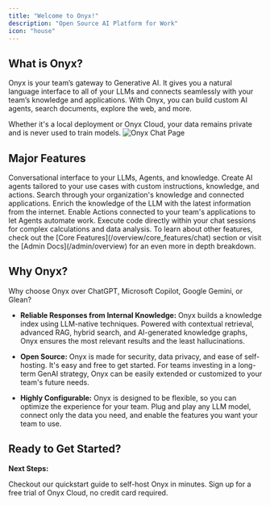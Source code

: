 ```yaml
---
title: "Welcome to Onyx!"
description: "Open Source AI Platform for Work"
icon: "house"
---
```


## What is Onyx?

Onyx is your team’s gateway to Generative AI.
It gives you a natural language interface to all of your LLMs and connects seamlessly with your team’s knowledge and applications.
With Onyx, you can build custom AI agents, search documents, explore the web, and more.

<Tip>
  Whether it's a local deployment or Onyx Cloud, your data remains private and is never used to train models.
</Tip>

<Frame caption="Onyx Chat Interface">

  <img class="rounded-2xl" src="/assets/overview/getting_started/welcome_what_is_onyx.png" alt="Onyx Chat Page" />
</Frame>

## Major Features

<Columns cols={2}>
  <Card title="Chat" icon="comment" href="/overview/core_features/chat">
    Conversational interface to your LLMs, Agents, and knowledge.
  </Card>

  <Card title="Agents" icon="robot" href="/overview/core_features/agents">
    Create AI agents tailored to your use cases with custom instructions, knowledge, and actions.
  </Card>

  <Card title="Internal Search" icon="magnifying-glass" href="/overview/core_features/internal_search">
    Search through your organization's knowledge and connected applications.
  </Card>

  <Card title="Web Search" icon="globe" href="/overview/core_features/web_search">
    Enrich the knowledge of the LLM with the latest information from the internet.
  </Card>

  <Card title="Actions" icon="play" href="/overview/core_features/actions">
    Enable Actions connected to your team's applications to let Agents automate work.
  </Card>

  <Card title="Code Interpreter" icon="code" href="/overview/core_features/code_interpreter">
    Execute code directly within your chat sessions for complex calculations and data analysis.
  </Card>
</Columns>

<Info>
  To learn about other features, check out the [Core Features](/overview/core_features/chat)
  section or visit the [Admin Docs](/admin/overview) for an even more in depth breakdown.
</Info>

## Why Onyx?

Why choose Onyx over ChatGPT, Microsoft Copilot, Google Gemini, or Glean?

- **Reliable Responses from Internal Knowledge:**
  Onyx builds a knowledge index using LLM-native techniques. Powered with contextual retrieval, advanced RAG,
  hybrid search, and AI-generated knowledge graphs, Onyx ensures the most relevant results and the least hallucinations.

- **Open Source:**
  Onyx is made for security, data privacy, and ease of self-hosting. It's easy and free to get started.
  For teams investing in a long-term GenAI strategy,
  Onyx can be easily extended or customized to your team's future needs.

- **Highly Configurable:**
  Onyx is designed to be flexible, so you can optimize the experience for your team. Plug and play any LLM model,
  connect only the data you need, and enable the features you want your team to use.

## Ready to Get Started?

**Next Steps:**

<Columns cols={2}>
  <Card title="Deploy Onyx Locally" icon="server" href="/deployment/getting_started/quickstart">
    Checkout our quickstart guide to self-host Onyx in minutes.
  </Card>

  <Card title="Try Onyx Cloud" icon="cloud" href="https://cloud.onyx.app">
    Sign up for a free trial of Onyx Cloud, no credit card required.
  </Card>
</Columns>
